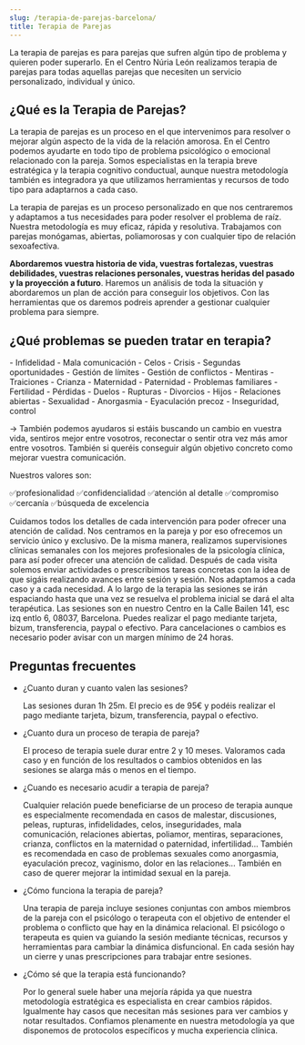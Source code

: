 ```yaml
---
slug: /terapia-de-parejas-barcelona/
title: Terapia de Parejas
---
```


La terapia de parejas es para parejas que sufren algún tipo de problema y quieren poder superarlo.
En el Centro Núria León realizamos terapia de parejas para todas aquellas parejas que necesiten un servicio personalizado, individual y único.

## ¿Qué es la Terapia de Parejas?

La terapia de parejas es un proceso en el que intervenimos para resolver o mejorar algún aspecto de la vida de la relación amorosa. En el Centro podemos ayudarte en todo tipo de problema psicológico o emocional relacionado con la pareja. Somos especialistas en la terapia breve estratégica y la terapia cognitivo conductual, aunque nuestra metodología también es integradora ya que utilizamos herramientas y recursos de todo tipo para adaptarnos a cada caso.

La terapia de parejas es un proceso personalizado en que nos centraremos y adaptamos a tus necesidades para poder resolver el problema de raíz. Nuestra metodología es muy eficaz, rápida y resolutiva. Trabajamos con parejas monógamas, abiertas, poliamorosas y con cualquier tipo de relación sexoafectiva.

**Abordaremos vuestra historia de vida, vuestras fortalezas, vuestras debilidades, vuestras relaciones personales, vuestras heridas del pasado y la proyección a futuro**. Haremos un análisis de toda la situación y abordaremos un plan de acción para conseguir los objetivos. Con las herramientas que os daremos podreis aprender a gestionar cualquier problema para siempre.

## ¿Qué problemas se pueden tratar en terapia?

<div class="columns-2">
- Infidelidad
- Mala comunicación
- Celos
- Crisis
- Segundas oportunidades
- Gestión de límites
- Gestión de conflictos
- Mentiras
- Traiciones
- Crianza
- Maternidad
- Paternidad
- Problemas familiares
- Fertilidad
- Pérdidas
- Duelos
- Rupturas
- Divorcios
- Hijos
- Relaciones abiertas
- Sexualidad
- Anorgasmia
- Eyaculación precoz
- Inseguridad, control

</div>

→ También podemos ayudaros si estáis buscando un cambio en vuestra vida, sentiros mejor entre vosotros, reconectar o sentir otra vez más amor entre vosotros. También si queréis conseguir algún objetivo concreto como mejorar vuestra comunicación.

Nuestros valores son:

✅profesionalidad
✅confidencialidad
✅atención al detalle
✅compromiso
✅cercanía
✅búsqueda de excelencia

Cuidamos todos los detalles de cada intervención para poder ofrecer una atención de calidad. Nos centramos en la pareja y por eso ofrecemos un servicio único y exclusivo. De la misma manera, realizamos supervisiones clínicas semanales con los mejores profesionales de la psicología clínica, para así poder ofrecer una atención de calidad.
Después de cada visita solemos enviar actividades o prescribimos tareas concretas con la idea de que sigáis realizando avances entre sesión y sesión. Nos adaptamos a cada caso y a cada necesidad. A lo largo de la terapia las sesiones se irán espaciando hasta que una vez se resuelva el problema inicial se dará el alta terapéutica.
Las sesiones son en nuestro Centro en la Calle Bailen 141, esc izq entlo 6, 08037, Barcelona. Puedes realizar el pago mediante tarjeta, bizum, transferencia, paypal o efectivo.
Para cancelaciones o cambios es necesario poder avisar con un margen mínimo de 24 horas.


<ComoEsLaTerapia tipo="familias" />

## Preguntas frecuentes

<div class="faq">

- ¿Cuanto duran y cuanto valen las sesiones?

  Las sesiones duran 1h 25m. El precio es de 95€ y podéis realizar el pago mediante tarjeta, bizum, transferencia, paypal o efectivo.

- ¿Cuanto dura un proceso de terapia de pareja?

  El proceso de terapia suele durar entre 2 y 10 meses. Valoramos cada caso y en función de los resultados o cambios obtenidos en las sesiones se alarga más o menos en el tiempo.

- ¿Cuando es necesario acudir a terapia de pareja?

  Cualquier relación puede beneficiarse de un proceso de terapia aunque es especialmente recomendada en casos de malestar, discusiones, peleas, rupturas, infidelidades, celos, inseguridades, mala comunicación, relaciones abiertas, poliamor, mentiras, separaciones, crianza, conflictos en la maternidad o paternidad, infertilidad... También es recomendada en caso de problemas sexuales como anorgasmia, eyaculación precoz, vaginismo, dolor en las relaciones... También en caso de querer mejorar la intimidad sexual en la pareja.

- ¿Cómo funciona la terapia de pareja?

  Una terapia de pareja incluye sesiones conjuntas con ambos miembros de la pareja con el psicólogo o terapeuta con el objetivo de entender el problema o conflicto que hay en la dinámica relacional. El psicólogo o terapeuta es quien va guiando la sesión mediante técnicas, recursos y herramientas para cambiar la dinámica disfuncional. En cada sesión hay un cierre y unas prescripciones para trabajar entre sesiones.

- ¿Cómo sé que la terapia está funcionando?

  Por lo general suele haber una mejoría rápida ya que nuestra metodología estratégica es especialista en crear cambios rápidos. Igualmente hay casos que necesitan más sesiones para ver cambios y notar resultados. Confiamos plenamente en nuestra metodología ya que disponemos de protocolos específicos y mucha experiencia clínica.

</div>
